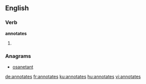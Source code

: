 
==English==

===Verb===
'''annotates'''

# {{en-third-person singular of|annotate}}

===Anagrams===
* [[osanetant#English|osanetant]]

[[de:annotates]]
[[fr:annotates]]
[[ku:annotates]]
[[hu:annotates]]
[[vi:annotates]]